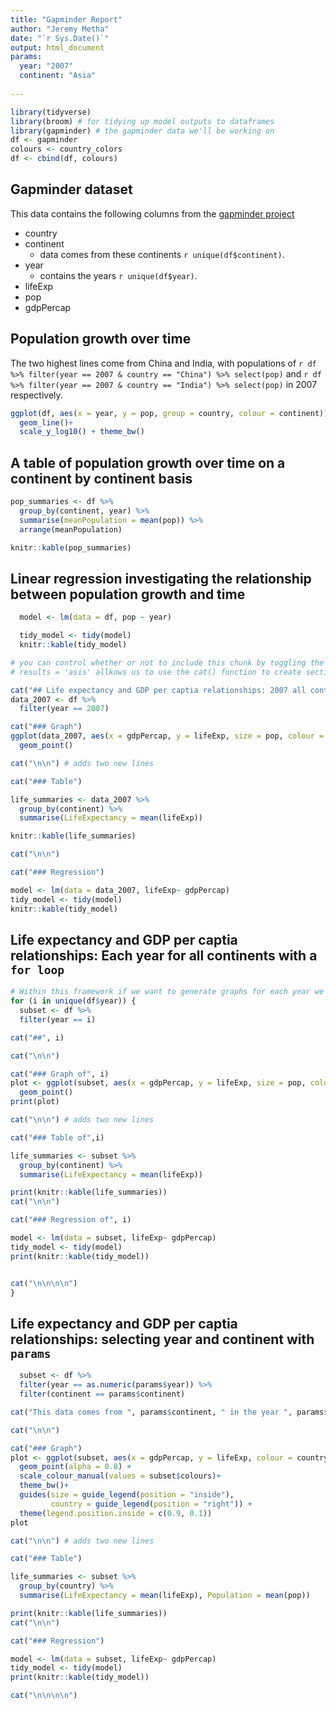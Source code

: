 ```yaml
---
title: "Gapminder Report"
author: "Jeremy Metha"
date: "`r Sys.Date()`"
output: html_document
params:
  year: "2007"
  continent: "Asia"
  
---
```



```r
library(tidyverse)
library(broom) # for tidying up model outputs to dataframes
library(gapminder) # the gapminder data we'll be working on
df <- gapminder
colours <- country_colors
df <- cbind(df, colours)

```

## Gapminder dataset

This data contains the following columns from the [gapminder project](https://gapminder.org/data/) 


* country
* continent
  * data comes from these continents `r unique(df$continent)`.
* year
  *  contains the years `r unique(df$year)`.
* lifeExp
* pop
* gdpPercap

## Population growth over time

The two highest lines come from China and India, with populations of `r df %>% filter(year == 2007 & country == "China") %>% select(pop)` and `r df %>% filter(year == 2007 & country == "India") %>% select(pop)` in 2007 respectively.

```r
ggplot(df, aes(x = year, y = pop, group = country, colour = continent))+
  geom_line()+
  scale_y_log10() + theme_bw()

```

## A table of population growth over time on a continent by continent basis

```r

pop_summaries <- df %>% 
  group_by(continent, year) %>% 
  summarise(meanPopulation = mean(pop)) %>% 
  arrange(meanPopulation)

knitr::kable(pop_summaries)

```

## Linear regression investigating the relationship between population growth and time 
```r

  model <- lm(data = df, pop ~ year)

  tidy_model <- tidy(model)
  knitr::kable(tidy_model)
```




```r
# you can control whether or not to include this chunk by toggling the include = statement between true and false
# results = 'asis' allkows us to use the cat() function to create sections within a code chunk

cat("## Life expectancy and GDP per captia relationships: 2007 all continents")
data_2007 <- df %>% 
  filter(year == 2007)

cat("### Graph")
ggplot(data_2007, aes(x = gdpPercap, y = lifeExp, size = pop, colour = continent))+
  geom_point()

cat("\n\n") # adds two new lines 

cat("### Table")

life_summaries <- data_2007 %>% 
  group_by(continent) %>% 
  summarise(LifeExpectancy = mean(lifeExp))

knitr::kable(life_summaries)

cat("\n\n")

cat("### Regression")

model <- lm(data = data_2007, lifeExp~ gdpPercap)
tidy_model <- tidy(model)
knitr::kable(tidy_model)

```

## Life expectancy and GDP per captia relationships: Each year for all continents with a `for loop`

```r

# Within this framework if we want to generate graphs for each year we can do so in a loop!
for (i in unique(df$year)) {
  subset <- df %>% 
  filter(year == i)

cat("##", i)

cat("\n\n")

cat("### Graph of", i)
plot <- ggplot(subset, aes(x = gdpPercap, y = lifeExp, size = pop, colour = continent))+
  geom_point()
print(plot)

cat("\n\n") # adds two new lines 

cat("### Table of",i)

life_summaries <- subset %>% 
  group_by(continent) %>% 
  summarise(LifeExpectancy = mean(lifeExp))

print(knitr::kable(life_summaries))
cat("\n\n")

cat("### Regression of", i)

model <- lm(data = subset, lifeExp~ gdpPercap)
tidy_model <- tidy(model)
print(knitr::kable(tidy_model))


cat("\n\n\n\n")
}
```

## Life expectancy and GDP per captia relationships: selecting year and continent with `params`
```r

  subset <- df %>% 
  filter(year == as.numeric(params$year)) %>% 
  filter(continent == params$continent)

cat("This data comes from ", params$continent, " in the year ", params$year, ".", sep = "")

cat("\n\n")

cat("### Graph")
plot <- ggplot(subset, aes(x = gdpPercap, y = lifeExp, colour = country, size = pop))+
  geom_point(alpha = 0.8) +
  scale_colour_manual(values = subset$colours)+
  theme_bw()+
  guides(size = guide_legend(position = "inside"), 
         country = guide_legend(position = "right")) +
  theme(legend.position.inside = c(0.9, 0.1))
plot

cat("\n\n") # adds two new lines 

cat("### Table")

life_summaries <- subset %>% 
  group_by(country) %>% 
  summarise(LifeExpectancy = mean(lifeExp), Population = mean(pop))

print(knitr::kable(life_summaries))
cat("\n\n")

cat("### Regression")

model <- lm(data = subset, lifeExp~ gdpPercap)
tidy_model <- tidy(model)
print(knitr::kable(tidy_model))

cat("\n\n\n\n")
```
